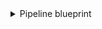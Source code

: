 <details>
<summary>Pipeline blueprint</summary>

```json showLineNumbers
{
  "identifier": "pipeline",
  "title": "Pipeline",
  "icon": "GitLab",
  "schema": {
    "properties": {
      "createdAt": {
        "title": "Created At",
        "type": "string",
        "format": "date-time"
      },
      "updatedAt": {
        "title": "Updated At",
        "type": "string",
        "format": "date-time"
      },
      "creator": {
        "title": "Creator",
        "type": "string"
      },
      "status": {
        "title": "Status",
        "type": "string",
        "enum": [
          "created",
          "waiting_for_resource",
          "preparing",
          "pending",
          "running",
          "success",
          "failed",
          "canceled",
          "skipped",
          "manual",
          "scheduled"
        ],
        "enumColors": {
          "created": "yellow",
          "waiting_for_resource": "yellow",
          "preparing": "yellow",
          "pending": "yellow",
          "running": "yellow",
          "success": "green",
          "failed": "red",
          "canceled": "red",
          "skipped": "red",
          "manual": "blue",
          "scheduled": "blue"
        }
      },
      "stages": {
        "title": "Stages",
        "type": "array",
        "items": {
          "type": "string"
        }
      },
      "link": {
        "title": "Link",
        "type": "string",
        "format": "url"
      }
    },
    "required": []
  },
  "mirrorProperties": {},
  "calculationProperties": {},
  "relations": {
    "repository": {
      "target": "repository",
      "type": "Repository",
      "required": true,
      "many": false
    }
  }
}
```

</details>
